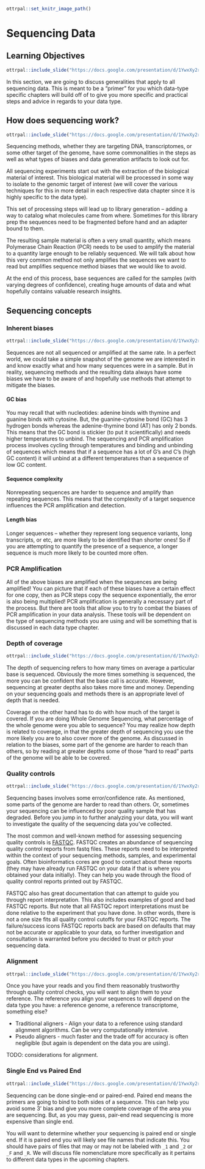
```r
ottrpal::set_knitr_image_path()
```

# Sequencing Data

## Learning Objectives

```r
ottrpal::include_slide("https://docs.google.com/presentation/d/1YwxXy2rnUgbx_7B7ENH9wpDX-j6JpJz6lGVzOkjo0qY/edit#slide=id.g144bc8d6a68_0_7")
```

In this section, we are going to discuss generalities that apply to all sequencing data. This is meant to be a "primer" for you which data-type specific chapters will build off of to give you more specific and practical steps and advice in regards to your data type. 

## How does sequencing work?

```r
ottrpal::include_slide("https://docs.google.com/presentation/d/1YwxXy2rnUgbx_7B7ENH9wpDX-j6JpJz6lGVzOkjo0qY/edit#slide=id.g14492c87338_0_45")
```

Sequencing methods, whether they are targeting DNA, transcriptomes, or some other target of the genome, have some commonalities in the steps as well as what types of biases and data generation artifacts to look out for.

All sequencing experiments start out with the extraction of the biological material of interest. This biological material will be processed in some way to isolate to the genomic target of interest (we will cover the various techniques for this in more detail in each respective data chapter since it is highly specific to the data type).

This set of processing steps will lead up to library generation -- adding a way to catalog what molecules came from where. Sometimes for this library prep the sequences need to be fragmented before hand and an adapter bound to them.

The resulting sample material is often a very small quantity, which means Polymerase Chain Reaction (PCR) needs to be used to amplify the material to a quantity large enough to be reliably sequenced. We will talk about how this very common method not only amplifies the sequences we want to read but amplifies sequence method biases that we would like to avoid.

At the end of this process, base sequences are called for the samples (with varying degrees of confidence), creating huge amounts of data and what hopefully contains valuable research insights.  

## Sequencing concepts

### Inherent biases

```r
ottrpal::include_slide("https://docs.google.com/presentation/d/1YwxXy2rnUgbx_7B7ENH9wpDX-j6JpJz6lGVzOkjo0qY/edit#slide=id.g14492c87338_0_45")
```

Sequences are not all sequenced or amplified at the same rate. In a perfect world, we could take a simple snapshot of the genome we are interested in and know exactly what and how many sequences were in a sample. But in reality, sequencing methods and the resulting data always have some biases we have to be aware of and hopefully use methods that attempt to mitigate the biases.

#### GC bias

You may recall that with nucleotides: adenine binds with thymine and guanine binds with cytosine. But, the guanine-cytosine bond (GC) has 3 hydrogen bonds whereas the adenine-thymine bond (AT) has only 2 bonds. This means that the GC bond is stickier (to put it scientifically) and needs higher temperatures to unbind. The sequencing and PCR amplification process involves cycling through temperatures and binding and unbinding of sequences which means that if a sequence has a lot of G's and C's (high GC content) it will unbind at a different temperatures than a sequence of low GC content.

#### Sequence complexity

Nonrepeating sequences are harder to sequence and amplify than repeating sequences. This means that the complexity of a target sequence influences the PCR amplification and detection.

#### Length bias

Longer sequences -- whether they represent long sequence variants, long transcripts, or etc, are more likely to be identified than shorter ones! So if you are attempting to quantify the presence of a sequence, a longer sequence is much more likely to be counted more often.

### PCR Amplification

All of the above biases are amplified when the sequences are being amplified! You can picture that if each of these biases have a certain effect for one copy, then as PCR steps copy the sequence exponentially, the error is also being multiplied! PCR amplification is generally a necessary part of the process. But there are tools that allow you to try to combat the biases of PCR amplification in your data analysis. These tools will be dependent on the type of sequencing methods you are using and will be something that is discussed in each data type chapter.

### Depth of coverage

```r
ottrpal::include_slide("https://docs.google.com/presentation/d/1YwxXy2rnUgbx_7B7ENH9wpDX-j6JpJz6lGVzOkjo0qY/edit#slide=id.g15b8dbcbef7_0_10")
```

The depth of sequencing refers to how many times on average a particular base is sequenced. Obviously the more times something is sequenced, the more you can be confident that the base call is accurate. However, sequencing at greater depths also takes more time and money. Depending on your sequencing goals and methods there is an appropriate level of depth that is needed.

Coverage on the other hand has to do with how much of the target is covered. If you are doing Whole Genome Sequencing, what percentage of the whole genome were you able to sequence? You may realize how depth is related to coverage, in that the greater depth of sequencing you use the more likely you are to also cover more of the genome. As discussed in relation to the biases, some part of the genome are harder to reach than others, so by reading at greater depths some of those "hard to read" parts of the genome will be able to be covered.

### Quality controls

```r
ottrpal::include_slide("https://docs.google.com/presentation/d/1YwxXy2rnUgbx_7B7ENH9wpDX-j6JpJz6lGVzOkjo0qY/edit#slide=id.g15b8dbcbef7_0_0")
```

Sequencing bases involves some error/confidence rate. As mentioned, some parts of the genome are harder to read than others. Or, sometimes your sequencing can be influenced by poor quality sample that has degraded. Before you jump in to further analyzing your data, you will want to investigate the quality of the sequencing data you've collected.

The most common and well-known method for assessing sequencing quality controls is [FASTQC](https://www.bioinformatics.babraham.ac.uk/projects/fastqc/). FASTQC creates an abundance of sequencing quality control reports from fastq files. These reports need to be interpreted within the context of your sequencing methods, samples, and experimental goals. Often bioinformatics cores are good to contact about these reports (they may have already run FASTQC on your data if that is where you obtained your data initially). They can help you wade through the flood of quality control reports printed out by FASTQC.

FASTQC also has great documentation that can attempt to guide you through report interpretation. This also includes examples of good and bad FASTQC reports. But note that all FASTQC report interpretations must be done relative to the experiment that you have done. In other words, there is not a one size fits all quality control cutoffs for your FASTQC reports. The failure/success icons FASTQC reports back are based on defaults that may not be accurate or applicable to your data, so further investigation and consultation is warranted before you decided to trust or pitch your sequencing data.

### Alignment

```r
ottrpal::include_slide("https://docs.google.com/presentation/d/1YwxXy2rnUgbx_7B7ENH9wpDX-j6JpJz6lGVzOkjo0qY/edit#slide=id.g15b8dbcbef7_0_15")
```

Once you have your reads and you find them reasonably trustworthy through quality control checks, you will want to align them to your reference. The reference you align your sequences to will depend on the data type you have: a reference genome, a reference transcriptome, something else?

- Traditional aligners - Align your data to a reference using standard alignment algorithms. Can be very computationally intensive.
- Pseudo aligners - much faster and the trade off for accuracy is often negligible (but again is dependent on the data you are using).

TODO: considerations for alignment.

### Single End vs Paired End

```r
ottrpal::include_slide("https://docs.google.com/presentation/d/1YwxXy2rnUgbx_7B7ENH9wpDX-j6JpJz6lGVzOkjo0qY/edit#slide=id.g15b8dbcbef7_0_20")
```

Sequencing can be done single-end or paired-end. Paired end means the primers are going to bind to both sides of a sequence. This can help you avoid some 3' bias and give you more complete coverage of the area you are sequencing. But, as you may guess, pair-end read sequencing is more expensive than single end.

You will want to determine whether your sequencing is paired end or single end. If it is paired end you will likely see file names that indicate this. You should have pairs of files that may or may not be labeled with `_1` and `_2` or `_F` and `_R`. We will discuss file nomenclature more specifically as it pertains to different data types in the upcoming chapters.
